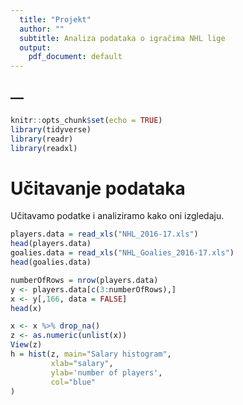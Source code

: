 ```yaml
---
  title: "Projekt"
  author: ""
  subtitle: Analiza podataka o igračima NHL lige
  output:
    pdf_document: default
---
```

---
---

```r
knitr::opts_chunk$set(echo = TRUE)
library(tidyverse)
library(readr)
library(readxl)
```
# Učitavanje podataka
Učitavamo podatke i analiziramo kako oni izgledaju.
```r
players.data = read_xls("NHL_2016-17.xls")
head(players.data)
goalies.data = read_xls("NHL_Goalies_2016-17.xls")
head(goalies.data)
```
```r
numberOfRows = nrow(players.data)
y <- players.data[c(3:numberOfRows),]
x <- y[,166, data = FALSE]
head(x)
```
```r
x <- x %>% drop_na()
z <- as.numeric(unlist(x))
View(z)
h = hist(z, main="Salary histogram",
         xlab="salary",
         ylab='number of players',
         col="blue"
)
```

